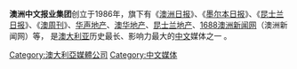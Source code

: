 {{Unreferenced|time=2020-07-10T08:51:02+00:00}}
'''澳洲中文报业集团'''创立于1986年，旗下有《[[澳洲日报|澳洲日报]]》、《[[墨尔本日报|墨尔本日报]]》、《[[昆士兰日报|昆士兰日报]]》、《[[澳周刊|澳周刊]]》、[[华声地产|华声地产]]、[[澳华地产|澳华地产]]、[[昆士兰地产|昆士兰地产]]、[[1688澳洲新闻网|1688澳洲新闻网]]（澳洲新闻网）等， 是[[澳大利亚|澳大利亚]]历史最长、影响力最大的[[中文|中文]]媒体之一 。

{{媒体小作品}}
[[Category:澳大利亞媒體公司|Category:澳大利亞媒體公司]]
[[Category:中文媒体|Category:中文媒体]]